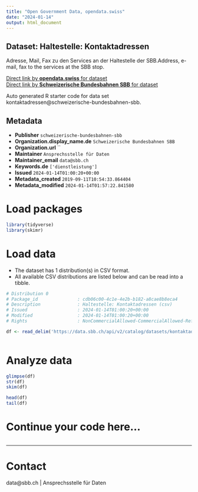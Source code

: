 ```yaml
---
title: "Open Government Data, opendata.swiss"
date: "2024-01-14"
output: html_document
---
```


## Dataset: Haltestelle: Kontaktadressen

Adresse, Mail, Fax zu den Services an der Haltestelle der SBB.Address, e-mail, fax to the services at the SBB stop.

[Direct link by **opendata.swiss** for dataset](https://opendata.swiss/de/dataset/haltestelle-kontaktadressen)<br>
[Direct link by **Schweizerische Bundesbahnen SBB** for dataset](https://data.sbb.ch/explore/dataset/kontaktadressen/)

Auto generated R starter code for data set kontaktadressen@schweizerische-bundesbahnen-sbb.

## Metadata

- **Publisher** `schweizerische-bundesbahnen-sbb`
- **Organization.display_name.de** `Schweizerische Bundesbahnen SBB`
- **Organization.url** ``
- **Maintainer** `Ansprechsstelle für Daten`
- **Maintainer_email** `data@sbb.ch`
- **Keywords.de** `['dienstleistung']`
- **Issued** `2024-01-14T01:00:20+00:00`
- **Metadata_created** `2019-09-11T10:54:33.864404`
- **Metadata_modified** `2024-01-14T01:57:22.841580`


# Load packages

```r

library(tidyverse)
library(skimr)

```

# Load data

-   The dataset has 1 distribution(s) in CSV format.
-   All available CSV distributions are listed below and can be read into a tibble.

```r

# Distribution 0
# Package_id               : cdb06c00-4c1e-4e2b-b182-a8cae8b8eca4
# Description              : Haltestelle: Kontaktadressen (csv)
# Issued                   : 2024-01-14T01:00:20+00:00
# Modified                 : 2024-01-14T01:00:20+00:00
# Rights                   : NonCommercialAllowed-CommercialAllowed-ReferenceRequired

df <- read_delim('https://data.sbb.ch/api/v2/catalog/datasets/kontaktadressen/exports/csv')



```

# Analyze data

```r

glimpse(df)
str(df)
skim(df)

head(df)
tail(df)

```

# Continue your code here...

```r

```

------------------------------------------------------------------------

# Contact

data@sbb.ch | Ansprechsstelle für Daten
